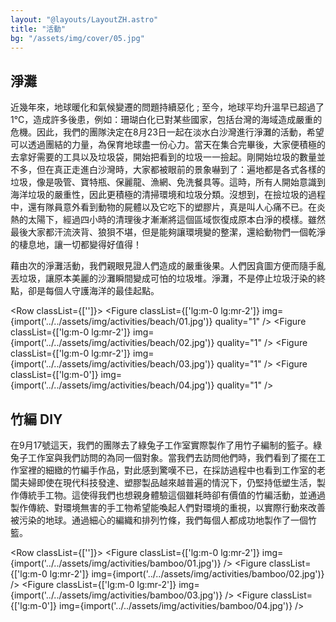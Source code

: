 ```yaml
---
layout: "@layouts/LayoutZH.astro"
title: "活動"
bg: "/assets/img/cover/05.jpg"
---
```



## 淨灘

近幾年來，地球暖化和氣候變遷的問題持續惡化 ; 至今，地球平均升溫早已超過了 1°C，造成許多後患，例如：珊瑚白化已對某些國家，包括台灣的海域造成嚴重的危機。因此，我們的團隊決定在8月23日一起在淡水白沙灣進行淨灘的活動，希望可以透過團結的力量，為保育地球盡一份心力。當天在集合完畢後，大家便積極的去拿好需要的工具以及垃圾袋，開始把看到的垃圾一一撿起。剛開始垃圾的數量並不多，但在真正走進白沙灣時，大家都被眼前的景象嚇到了：遍地都是各式各樣的垃圾，像是吸管、寶特瓶、保麗龍、漁網、免洗餐具等。這時，所有人開始意識到海洋垃圾的嚴重性，因此更積極的清掃環境和垃圾分類。沒想到，在撿垃圾的過程中，還有隊員意外看到動物的屍體以及它吃下的塑膠片，真是叫人心痛不已。在炎熱的太陽下，經過四小時的清理後才漸漸將這個區域恢復成原本白淨的模樣。雖然最後大家都汗流浹背、狼狽不堪，但是能夠讓環境變的整潔，還給動物們一個乾淨的棲息地，讓一切都變得好值得！

藉由次的淨灘活動，我們親眼見證人們造成的嚴重後果。人們因貪圖方便而隨手亂丟垃圾，讓原本美麗的沙灘瞬間變成可怕的垃圾堆。淨灘，不是停止垃圾汙染的終點，卻是每個人守護海洋的最佳起點。

<Row classList={['']}>
    <Figure classList={['lg:m-0 lg:mr-2']} img={import('../../assets/img/activities/beach/01.jpg')} quality="1" />
    <Figure classList={['lg:m-0 lg:mr-2']} img={import('../../assets/img/activities/beach/02.jpg')} quality="1" />
    <Figure classList={['lg:m-0 lg:mr-2']} img={import('../../assets/img/activities/beach/03.jpg')} quality="1" />
    <Figure classList={['lg:m-0']} img={import('../../assets/img/activities/beach/04.jpg')} quality="1" />
</Row>

## 竹編 DIY

在9月17號這天，我們的團隊去了綠兔子工作室實際製作了用竹子編制的籃子。綠兔子工作室與我們訪問的為同一個對象。當我們去訪問他們時，我們看到了擺在工作室裡的細緻的竹編手作品，對此感到驚嘆不已，在採訪過程中也看到工作室的老闆夫婦即使在現代科技發達、塑膠製品越來越普遍的情況下，仍堅持低塑生活，製作傳統手工物。這使得我們也想親身體驗這個雖耗時卻有價值的竹編活動，並通過製作傳統、對環境無害的手工物希望能喚起人們對環境的重視，以實際行動來改善被污染的地球。通過細心的編織和排列竹條，我們每個人都成功地製作了一個竹籃。

<Row classList={['']}>
    <Figure classList={['lg:m-0 lg:mr-2']} img={import('../../assets/img/activities/bamboo/01.jpg')} />
    <Figure classList={['lg:m-0 lg:mr-2']} img={import('../../assets/img/activities/bamboo/02.jpg')} />
    <Figure classList={['lg:m-0 lg:mr-2']} img={import('../../assets/img/activities/bamboo/03.jpg')} />
    <Figure classList={['lg:m-0']} img={import('../../assets/img/activities/bamboo/04.jpg')} />
</Row>
